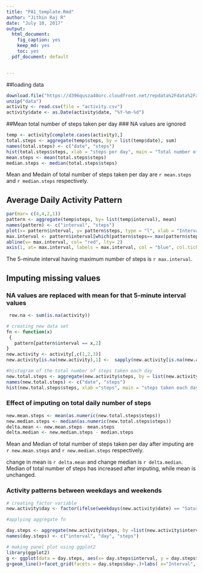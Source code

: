 ---
title: "PA1_template.Rmd"
author: "Jithin Raj R"
date: "July 10, 2017"
output:
  html_document: 
    fig_caption: yes
    keep_md: yes
    toc: yes
  pdf_document: default


---

##loading data

```{r loading, echo=TRUE, cache=TRUE}
download.file("https://d396qusza40orc.cloudfront.net/repdata%2Fdata%2Factivity.zip", "./data")
unzip("data")
activity <- read.csv(file = "activity.csv")
activity$date <- as.Date(activity$date, "%Y-%m-%d")
```


##Mean total number of steps taken per day
### NA values are ignored

```{r steps taken per day, echo=TRUE, cache=TRUE}
temp <- activity[complete.cases(activity),]
total.steps <- aggregate(temp$steps, by = list(temp$date), sum)
names(total.steps) <- c("date", "steps")
hist(total.steps$steps, xlab = "steps per day", main = "Total number of steps taken per day")
mean.steps <- mean(total.steps$steps)
median.steps <- median(total.steps$steps)

```
Mean and Medain of total number of steps taken per day are `r mean.steps` and `r median.steps` respectively.

## Average Daily Activity Pattern


```{r daily activity pattern, echo=TRUE, cache=TRUE}
par(mar= c(4,4,2,1))
pattern <- aggregate(temp$steps, by= list(temp$interval), mean)
names(pattern) <- c("interval", "steps")
plot(x= pattern$interval, y= pattern$steps, type = "l", xlab = "Interval", ylab = "Steps ", main = "Average daily activity pattern")
max.interval <- pattern$interval[which(pattern$steps== max(pattern$steps))]
abline(v= max.interval, col= "red", lty= 2)
axis(1, at= max.interval, labels = max.interval, col = "blue", col.ticks = "red")

```


The 5-minute interval having maximum number of steps is `r max.interval`.

## Imputing missing values
### NA values are replaced with  mean for that 5-minute interval values

```{r imputing, echo= TRUE, cache= TRUE}
 row.na <- sum(is.na(activity))

# creating new data set 
fn <- function(x)
 {
   pattern[pattern$interval == x,2]
}
new.activity <- activity[,c(1,2,3)]
new.activity[is.na(new.activity),1] <-  sapply(new.activity[is.na(new.activity),]$interval, fn)

#histogram of the total number of steps taken each day 
new.total.steps <- aggregate(new.activity$steps, by = list(new.activity$date), sum)
names(new.total.steps) <- c("date", "steps")
hist(new.total.steps$steps, xlab ="steps", main = "steps taken each day" )

```


### Effect of imputing on total daily number of steps
```{r effect of imputing}
new.mean.steps <- mean(as.numeric(new.total.steps$steps))
new.median.steps <- median(as.numeric(new.total.steps$steps))
delta.mean <- new.mean.steps- mean.steps
delta.median <- new.median.steps - median.steps
```
Mean and Median of total number of steps taken per day after imputing are `r new.mean.steps` and `r new.median.steps` respectively.

change in mean is `r delta.mean` and change median is `r delta.median`. Median of total number of steps has increased after imputing, while mean is unchanged.


### Activity patterns between weekdays and weekends

```{r weekdays, cache= TRUE}
# creating factor variable
new.activity$day <- factor(ifelse(weekdays(new.activity$date) == "Saturday" |weekdays(new.activity$date) == "Sunday", "weekend", "weekday" ))

#applying aggregate fn

day.steps <- aggregate(new.activity$steps, by =list(new.activity$interval,new.activity$day), mean) 
names(day.steps) <- c("interval", "day", "steps")

# making panel plot using ggplot2
library(ggplot2)
g <- ggplot(data = day.steps, aes(x= day.steps$interval, y = day.steps$steps, col="brown"))
g+geom_line()+facet_grid(facets = day.steps$day~.)+labs( x="Interval", y = "Steps", title ="Activity pattern between weekdays and weekends")


```

